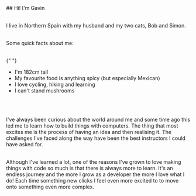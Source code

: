 
<AboutWrapper>
## Hi! I'm Gavin<br/><br/>

I live in Northern Spain with my husband and my two cats, Bob and Simon.<br/><br/>

Some quick facts about me:<br/><br/>

{" "}

<ul>
  <li>I'm 182cm tall</li>
  <li>My favourite food is anything spicy (but especially Mexican)</li>
  <li>I love cycling, hiking and learning</li>
  <li>I can't stand mushrooms</li>
</ul>
<br />
<br />

I've always been curious about the world around me and some time ago this led me to learn how to build things with computers. The thing that most excites me is the process
of having an idea and then realising it. The challenges I've faced along the way have been the best
instructors I could have asked for.<br/><br/>

Although I've learned a lot, one of the reasons I've grown to love making things with code so much
is that there is always more to learn. It's an endless journey and the more I grow as a developer
the more I love what I do! Each time something new clicks I feel even more excited to to move onto
something even more complex.<br/><br/>

</AboutWrapper>
